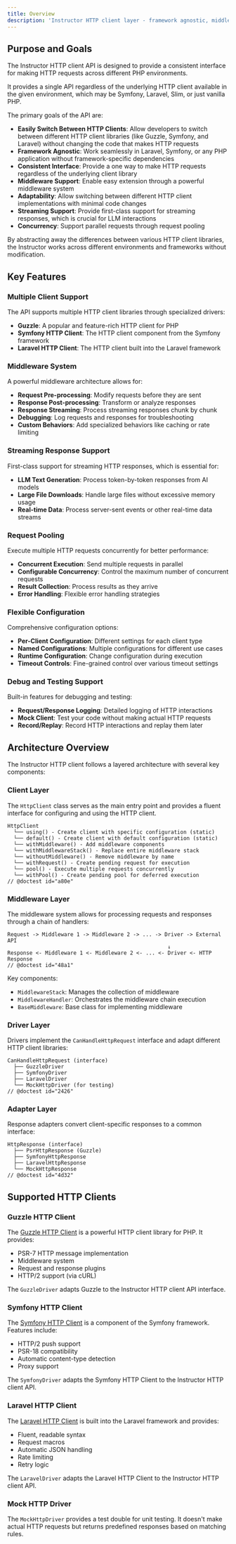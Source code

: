 ```yaml
---
title: Overview
description: 'Instructor HTTP client layer - framework agnostic, middleware support, and streaming capabilities.'
---
```


## Purpose and Goals

The Instructor HTTP client API is designed to provide a consistent interface for making HTTP requests across different PHP environments.

It provides a single API regardless of the underlying HTTP client available in the given environment, which may be Symfony, Laravel, Slim, or just vanilla PHP.

The primary goals of the API are:

- **Easily Switch Between HTTP Clients**: Allow developers to switch between different HTTP client libraries (like Guzzle, Symfony, and Laravel) without changing the code that makes HTTP requests
- **Framework Agnostic**: Work seamlessly in Laravel, Symfony, or any PHP application without framework-specific dependencies
- **Consistent Interface**: Provide a one way to make HTTP requests regardless of the underlying client library
- **Middleware Support**: Enable easy extension through a powerful middleware system
- **Adaptability**: Allow switching between different HTTP client implementations with minimal code changes
- **Streaming Support**: Provide first-class support for streaming responses, which is crucial for LLM interactions
- **Concurrency**: Support parallel requests through request pooling

By abstracting away the differences between various HTTP client libraries, the Instructor works across different environments and frameworks without modification.

## Key Features

### Multiple Client Support

The API supports multiple HTTP client libraries through specialized drivers:

- **Guzzle**: A popular and feature-rich HTTP client for PHP
- **Symfony HTTP Client**: The HTTP client component from the Symfony framework
- **Laravel HTTP Client**: The HTTP client built into the Laravel framework

### Middleware System

A powerful middleware architecture allows for:

- **Request Pre-processing**: Modify requests before they are sent
- **Response Post-processing**: Transform or analyze responses
- **Response Streaming**: Process streaming responses chunk by chunk
- **Debugging**: Log requests and responses for troubleshooting
- **Custom Behaviors**: Add specialized behaviors like caching or rate limiting

### Streaming Response Support

First-class support for streaming HTTP responses, which is essential for:

- **LLM Text Generation**: Process token-by-token responses from AI models
- **Large File Downloads**: Handle large files without excessive memory usage
- **Real-time Data**: Process server-sent events or other real-time data streams

### Request Pooling

Execute multiple HTTP requests concurrently for better performance:

- **Concurrent Execution**: Send multiple requests in parallel
- **Configurable Concurrency**: Control the maximum number of concurrent requests
- **Result Collection**: Process results as they arrive
- **Error Handling**: Flexible error handling strategies

### Flexible Configuration

Comprehensive configuration options:

- **Per-Client Configuration**: Different settings for each client type
- **Named Configurations**: Multiple configurations for different use cases
- **Runtime Configuration**: Change configuration during execution
- **Timeout Controls**: Fine-grained control over various timeout settings

### Debug and Testing Support

Built-in features for debugging and testing:

- **Request/Response Logging**: Detailed logging of HTTP interactions
- **Mock Client**: Test your code without making actual HTTP requests
- **Record/Replay**: Record HTTP interactions and replay them later


## Architecture Overview

The Instructor HTTP client follows a layered architecture with several key components:

### Client Layer

The `HttpClient` class serves as the main entry point and provides a fluent interface for configuring and using the HTTP client.

```
HttpClient
  └── using() - Create client with specific configuration (static)
  └── default() - Create client with default configuration (static)
  └── withMiddleware() - Add middleware components
  └── withMiddlewareStack() - Replace entire middleware stack
  └── withoutMiddleware() - Remove middleware by name
  └── withRequest() - Create pending request for execution
  └── pool() - Execute multiple requests concurrently
  └── withPool() - Create pending pool for deferred execution
// @doctest id="a80e"
```

### Middleware Layer

The middleware system allows for processing requests and responses through a chain of handlers:

```
Request -> Middleware 1 -> Middleware 2 -> ... -> Driver -> External API
                                                   ↓
Response <- Middleware 1 <- Middleware 2 <- ... <- Driver <- HTTP Response
// @doctest id="48a1"
```

Key components:
- `MiddlewareStack`: Manages the collection of middleware
- `MiddlewareHandler`: Orchestrates the middleware chain execution
- `BaseMiddleware`: Base class for implementing middleware

### Driver Layer

Drivers implement the `CanHandleHttpRequest` interface and adapt different HTTP client libraries:

```
CanHandleHttpRequest (interface)
  ├── GuzzleDriver
  ├── SymfonyDriver
  ├── LaravelDriver
  └── MockHttpDriver (for testing)
// @doctest id="2426"
```

### Adapter Layer

Response adapters convert client-specific responses to a common interface:

```
HttpResponse (interface)
  ├── PsrHttpResponse (Guzzle)
  ├── SymfonyHttpResponse
  ├── LaravelHttpResponse
  └── MockHttpResponse
// @doctest id="4d32"
```

## Supported HTTP Clients

### Guzzle HTTP Client

The [Guzzle HTTP Client](https://docs.guzzlephp.org/) is a powerful HTTP client library for PHP. It provides:

- PSR-7 HTTP message implementation
- Middleware system
- Request and response plugins
- HTTP/2 support (via cURL)

The `GuzzleDriver` adapts Guzzle to the Instructor HTTP client API interface.

### Symfony HTTP Client

The [Symfony HTTP Client](https://symfony.com/doc/current/http_client.html) is a component of the Symfony framework. Features include:

- HTTP/2 push support
- PSR-18 compatibility
- Automatic content-type detection
- Proxy support

The `SymfonyDriver` adapts the Symfony HTTP Client to the Instructor HTTP client API.

### Laravel HTTP Client

The [Laravel HTTP Client](https://laravel.com/docs/http-client) is built into the Laravel framework and provides:

- Fluent, readable syntax
- Request macros
- Automatic JSON handling
- Rate limiting
- Retry logic

The `LaravelDriver` adapts the Laravel HTTP Client to the Instructor HTTP client API.

### Mock HTTP Driver

The `MockHttpDriver` provides a test double for unit testing. It doesn't make actual HTTP requests but returns predefined responses based on matching rules.
